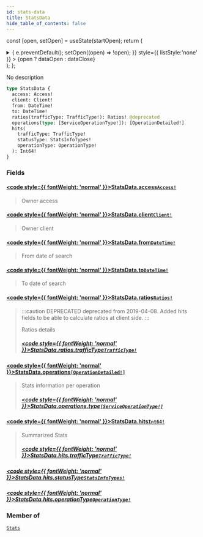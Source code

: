 ```yaml
---
id: stats-data
title: StatsData
hide_table_of_contents: false
---
```






const [open, setOpen] = useState(startOpen);
return (
<details {...(open ? { open: true } : {})} className="details" style={{ border:'none', boxShadow:'none', background:'var(--ifm-background-color)' }}>
<summary
onClick={(e) => {
e.preventDefault();
setOpen((open) => !open);
}}
style={{ listStyle:'none' }} >
{open ? dataOpen : dataClose}
</summary>
{open && children}
</details>
);
};

No description

```graphql
type StatsData {
  access: Access!
  client: Client!
  from: DateTime!
  to: DateTime!
  ratios(trafficType: TrafficType!): Ratios! @deprecated
  operations(type: [ServiceOperationType!]): [OperationDetailed!]
  hits(
    trafficType: TrafficType!
    statusType: StatsInfoTypes!
    operationType: OperationType!
  ): Int64!
}
```

### Fields

#### [<code style={{ fontWeight: 'normal' }}>StatsData.<b>access</b></code>](#)<Bullet />[`Access!`](/api/objects/access) <Badge class="badge badge--secondary" text="non-null"/> <Badge class="badge badge--secondary" text="object"/>

> Owner access

#### [<code style={{ fontWeight: 'normal' }}>StatsData.<b>client</b></code>](#)<Bullet />[`Client!`](/api/objects/client) <Badge class="badge badge--secondary" text="non-null"/> <Badge class="badge badge--secondary" text="object"/>

> Owner client

#### [<code style={{ fontWeight: 'normal' }}>StatsData.<b>from</b></code>](#)<Bullet />[`DateTime!`](/api/scalars/date-time) <Badge class="badge badge--secondary" text="non-null"/> <Badge class="badge badge--secondary" text="scalar"/>

> From date of search

#### [<code style={{ fontWeight: 'normal' }}>StatsData.<b>to</b></code>](#)<Bullet />[`DateTime!`](/api/scalars/date-time) <Badge class="badge badge--secondary" text="non-null"/> <Badge class="badge badge--secondary" text="scalar"/>

> To date of search

#### [<code style={{ fontWeight: 'normal' }}>StatsData.<b>ratios</b></code>](#)<Bullet />[`Ratios!`](/api/objects/ratios) <Badge class="badge badge--deprecated badge--secondary" text="deprecated"/> <Badge class="badge badge--secondary" text="non-null"/> <Badge class="badge badge--secondary" text="object"/>

> :::caution DEPRECATED
> deprecated from 2019-04-08. Added hits fields to be able to calculate ratios at client side.
> :::
>
> Ratios details
>
> ##### [<code style={{ fontWeight: 'normal' }}>StatsData.ratios.<b>trafficType</b></code>](#)<Bullet />[`TrafficType!`](/api/enums/traffic-type) <Badge class="badge badge--secondary" text="non-null"/> <Badge class="badge badge--secondary" text="enum"/>

#### [<code style={{ fontWeight: 'normal' }}>StatsData.<b>operations</b></code>](#)<Bullet />[`[OperationDetailed!]`](/api/objects/operation-detailed) <Badge class="badge badge--secondary" text="list"/> <Badge class="badge badge--secondary" text="object"/>

> Stats information per operation
>
> ##### [<code style={{ fontWeight: 'normal' }}>StatsData.operations.<b>type</b></code>](#)<Bullet />[`[ServiceOperationType!]`](/api/enums/service-operation-type) <Badge class="badge badge--secondary" text="list"/> <Badge class="badge badge--secondary" text="enum"/>

#### [<code style={{ fontWeight: 'normal' }}>StatsData.<b>hits</b></code>](#)<Bullet />[`Int64!`](/api/scalars/int-64) <Badge class="badge badge--secondary" text="non-null"/> <Badge class="badge badge--secondary" text="scalar"/>

> Summarized Stats
>
> ##### [<code style={{ fontWeight: 'normal' }}>StatsData.hits.<b>trafficType</b></code>](#)<Bullet />[`TrafficType!`](/api/enums/traffic-type) <Badge class="badge badge--secondary" text="non-null"/> <Badge class="badge badge--secondary" text="enum"/>

##### [<code style={{ fontWeight: 'normal' }}>StatsData.hits.<b>statusType</b></code>](#)<Bullet />[`StatsInfoTypes!`](/api/enums/stats-info-types) <Badge class="badge badge--secondary" text="non-null"/> <Badge class="badge badge--secondary" text="enum"/>

>

##### [<code style={{ fontWeight: 'normal' }}>StatsData.hits.<b>operationType</b></code>](#)<Bullet />[`OperationType!`](/api/enums/operation-type) <Badge class="badge badge--secondary" text="non-null"/> <Badge class="badge badge--secondary" text="enum"/>

>

### Member of

[`Stats`](/api/objects/stats) <Badge class="badge badge--secondary" text="object"/>
